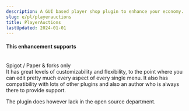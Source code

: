 ```yaml
---
description: A GUI based player shop plugin to enhance your economy.
slug: e/pl/playerauctions
title: PlayerAuctions
lastUpdated: 2024-01-01
---
```


#### This enhancement supports
<br/>
<MainStatusPill warning>Spigot / Paper & forks only</MainStatusPill>
<br/>
It has great levels of customizability and flexibility, to the point where you can edit pretty much every aspect of every single menu. It also has compatibility with lots of other plugins and also an author who is always there to provide support.

The plugin does however lack in the open source department.

<LinkCard
  title="Spigot"
  description="View AuctionHouse's official Spigot page for downloading the plugin."
  href="https://www.spigotmc.org/resources/83073/"
/>